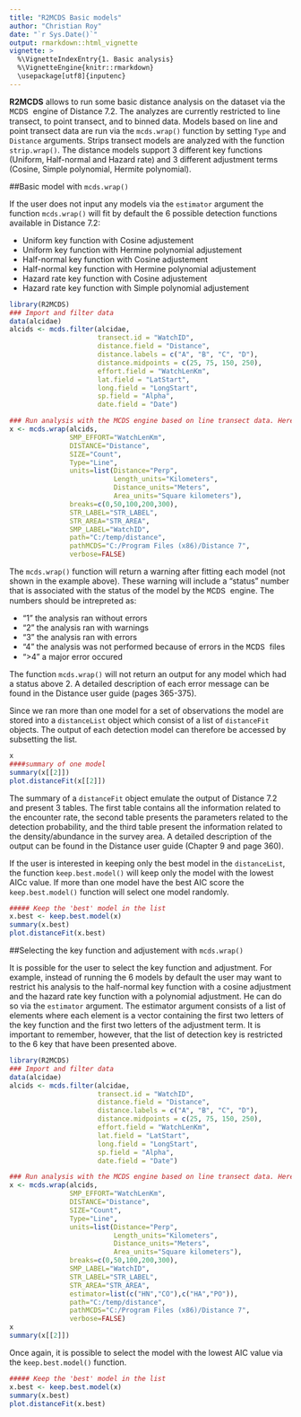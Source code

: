 ```yaml
---
title: "R2MCDS Basic models"
author: "Christian Roy"
date: "`r Sys.Date()`"
output: rmarkdown::html_vignette
vignette: >
  %\VignetteIndexEntry{1. Basic analysis}
  %\VignetteEngine{knitr::rmarkdown}
  \usepackage[utf8]{inputenc}
---
```


**R2MCDS** allows to run some basic distance analysis on the dataset via the <span style="font-family:Courier New"> MCDS </span> engine of Distance 7.2. The analyzes are currently restricted to line transect, to point transect, and to binned data. Models based on line and point transect data are run via the `mcds.wrap()` function by setting `Type` and `Distance` arguments. Strips transect models are analyzed with the function `strip.wrap()`. The distance models support 3 different key functions (Uniform, Half-normal and Hazard rate) and 3 different adjustment terms (Cosine, Simple polynomial, Hermite polynomial). 

##Basic model with `mcds.wrap()`

If the user does not input any models via the `estimator` argument the function `mcds.wrap()` will fit by default the 6 possible detection functions available in Distance 7.2:

- Uniform key function with Cosine adjustement
- Uniform key function with Hermine polynomial adjustement
- Half-normal key function with Cosine adjustement
- Half-normal key function with Hermine polynomial adjustement
- Hazard rate key function with Cosine adjustement
- Hazard rate key function with Simple polynomial adjustement

```r
library(R2MCDS)
### Import and filter data
data(alcidae)
alcids <- mcds.filter(alcidae,
                      transect.id = "WatchID",
                      distance.field = "Distance",
                      distance.labels = c("A", "B", "C", "D"),
                      distance.midpoints = c(25, 75, 150, 250),
                      effort.field = "WatchLenKm",
                      lat.field = "LatStart",
                      long.field = "LongStart",
                      sp.field = "Alpha",
                      date.field = "Date")

### Run analysis with the MCDS engine based on line transect data. Here, the WatchID is used as the sample.
x <- mcds.wrap(alcids,
               SMP_EFFORT="WatchLenKm",
               DISTANCE="Distance",
               SIZE="Count",
               Type="Line",
               units=list(Distance="Perp",
                          Length_units="Kilometers",
                          Distance_units="Meters",
                          Area_units="Square kilometers"),
               breaks=c(0,50,100,200,300),
               STR_LABEL="STR_LABEL", 
               STR_AREA="STR_AREA",
               SMP_LABEL="WatchID", 
               path="C:/temp/distance",
               pathMCDS="C:/Program Files (x86)/Distance 7",
               verbose=FALSE)
```
The `mcds.wrap()` function will return a warning after fitting each model (not shown in the example above). These warning will include a "status" number that is associated with the status of the model by the <span style="font-family:Courier New"> MCDS </span> engine. The numbers should be intrepreted as:

- "1" the analysis ran without errors
- "2" the analysis ran with warnings
- "3" the analysis ran with errors
- "4" the analysis was not performed because of errors in the <span style="font-family:Courier New"> MCDS </span> files
- ">4" a major error occured 

The function `mcds.wrap()` will not return an output for any model which had a status above 2. A detailed description of each error message can be found in the Distance user guide (pages 365-375).  

Since we ran more than one model for a set of observations the model are stored into a `distanceList` object which consist of a list of `distanceFit` objects. The output of each detection model can therefore be accessed by subsetting the list.
```r
x
####summary of one model
summary(x[[2]])
plot.distanceFit(x[[2]])
```


The summary of a `distanceFit` object emulate the output of Distance 7.2 and present 3 tables. The first table contains all the information related to the encounter rate, the second table presents the parameters related to the detection probability, and the third table present the information related to the density/abundance in the survey area. A detailed description of the output can be found in the Distance user guide (Chapter 9 and page 360).


If the user is interested in keeping only the best model in the `distanceList`, the function `keep.best.model()` will keep only the model with the lowest AICc value. If more than one model have the best AIC score the `keep.best.model()` function will select one model randomly.

```r
##### Keep the 'best' model in the list
x.best <- keep.best.model(x)
summary(x.best)
plot.distanceFit(x.best)
```

##Selecting the key function and adjustement with `mcds.wrap()`

It is possible for the user to select the key function and adjustment. For example, instead of running the 6 models by default the user may want to restrict his analysis to the half-normal key function with a cosine adjustment and the hazard rate key function with a polynomial adjustment. He can do so via the `estimator` argument. The estimator argument consists of a list of elements where each element is a vector containing the first two letters of the key function and the first two letters of the adjustment term. It is important to remember, however, that the list of detection key is restricted to the 6 key that have been presented above. 

```r
library(R2MCDS)
### Import and filter data
data(alcidae)
alcids <- mcds.filter(alcidae,
                      transect.id = "WatchID",
                      distance.field = "Distance", 
                      distance.labels = c("A", "B", "C", "D"), 
                      distance.midpoints = c(25, 75, 150, 250),
                      effort.field = "WatchLenKm", 
                      lat.field = "LatStart",
                      long.field = "LongStart", 
                      sp.field = "Alpha",
                      date.field = "Date")

### Run analysis with the MCDS engine based on line transect data. Here, the WatchID is used as the sample.
x <- mcds.wrap(alcids,
               SMP_EFFORT="WatchLenKm",
               DISTANCE="Distance",
               SIZE="Count",
               Type="Line",
               units=list(Distance="Perp",
                          Length_units="Kilometers",
                          Distance_units="Meters",
                          Area_units="Square kilometers"),
               breaks=c(0,50,100,200,300),
               SMP_LABEL="WatchID",
               STR_LABEL="STR_LABEL",
               STR_AREA="STR_AREA",
               estimator=list(c("HN","CO"),c("HA","PO")),
               path="C:/temp/distance",
               pathMCDS="C:/Program Files (x86)/Distance 7",
               verbose=FALSE)
x
summary(x[[2]])
```

Once again, it is possible to select the model with the lowest AIC value via the `keep.best.model()` function.

```r
##### Keep the 'best' model in the list
x.best <- keep.best.model(x)
summary(x.best)
plot.distanceFit(x.best)
```
